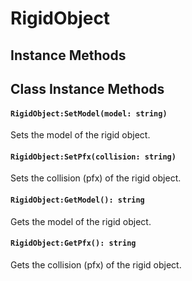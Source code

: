 
# RigidObject

## Instance Methods

<InheritedComponent className="RigidObject" />


## Class Instance Methods

#### `RigidObject:SetModel(model: string)`

Sets the model of the rigid object.

#### `RigidObject:SetPfx(collision: string)`

Sets the collision (pfx) of the rigid object.

#### `RigidObject:GetModel(): string`

Gets the model of the rigid object.

#### `RigidObject:GetPfx(): string`

Gets the collision (pfx) of the rigid object.